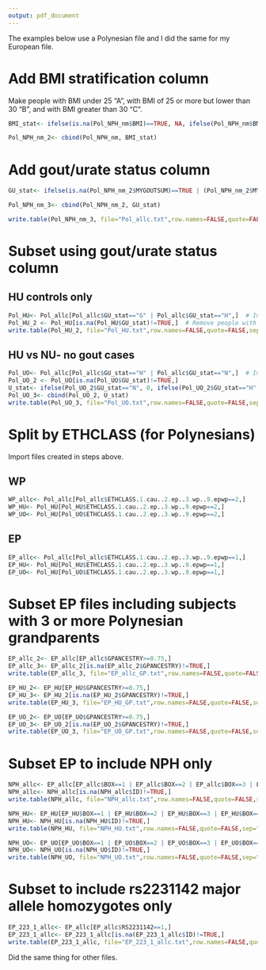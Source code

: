 ```yaml
---
output: pdf_document
---
```

The examples below use a Polynesian file and I did the same for my European file.

# Add BMI stratification column
Make people with BMI under 25 "A", with BMI of 25 or more but lower than 30 "B", and with BMI greater than 30 "C".
```R
BMI_stat<- ifelse(is.na(Pol_NPH_nm$BMI)==TRUE, NA, ifelse(Pol_NPH_nm$BMI<25, "A", ifelse(Pol_NPH_nm$BMI>=25 & Pol_NPH_nm$BMI <30, "B", "C")))

Pol_NPH_nm_2<- cbind(Pol_NPH_nm, BMI_stat)
```

# Add gout/urate status column
```R
GU_stat<- ifelse(is.na(Pol_NPH_nm_2$MYGOUTSUM)==TRUE | (Pol_NPH_nm_2$MYGOUTSUM==1 & is.na(Pol_NPH_nm_2$URATE1MONTH)==TRUE), "NA", ifelse(Pol_NPH_nm_2$MYGOUTSUM==2, "G", ifelse(Pol_NPH_nm_2$MYGOUTSUM==1 & Pol_NPH_nm_2$URATE1MONTH<= 0.41, "N", "H")))

Pol_NPH_nm_3<- cbind(Pol_NPH_nm_2, GU_stat)

write.table(Pol_NPH_nm_3, file="Pol_allc.txt",row.names=FALSE,quote=FALSE,sep="\t",na="NA")  # Includes all controls.
```

# Subset using gout/urate status column
## HU controls only
```R
Pol_HU<- Pol_allc[Pol_allc$GU_stat=="G" | Pol_allc$GU_stat=="H",]  # Include gout cases and hyperuricemic controls only.
Pol_HU_2 <- Pol_HU[is.na(Pol_HU$GU_stat)!=TRUE,]  # Remove people with no GU stat info.
write.table(Pol_HU_2, file="Pol_HU.txt",row.names=FALSE,quote=FALSE,sep="\t",na="NA")
```

## HU vs NU- no gout cases
```R
Pol_UO<- Pol_allc[Pol_allc$GU_stat=="H" | Pol_allc$GU_stat=="N",]  # Include controls only.
Pol_UO_2 <- Pol_UO[is.na(Pol_UO$GU_stat)!=TRUE,]
U_stat<- ifelse(Pol_UO_2$GU_stat=="N", 0, ifelse(Pol_UO_2$GU_stat=="H", 1, NA))  # Make case-control column (hyperuricemic controls vs normouricemic controls).
Pol_UO_3<- cbind(Pol_UO_2, U_stat)
write.table(Pol_UO_3, file="Pol_UO.txt",row.names=FALSE,quote=FALSE,sep="\t",na="NA")
```


# Split by ETHCLASS (for Polynesians)
Import files created in steps above.

## WP
```R
WP_allc<- Pol_allc[Pol_allc$ETHCLASS.1.cau..2.ep..3.wp..9.epwp==2,]
WP_HU<- Pol_HU[Pol_HU$ETHCLASS.1.cau..2.ep..3.wp..9.epwp==2,]
WP_UO<- Pol_HU[Pol_UO$ETHCLASS.1.cau..2.ep..3.wp..9.epwp==2,]
```

## EP
```R
EP_allc<- Pol_allc[Pol_allc$ETHCLASS.1.cau..2.ep..3.wp..9.epwp==1,]
EP_HU<- Pol_HU[Pol_HU$ETHCLASS.1.cau..2.ep..3.wp..9.epwp==1,]
EP_UO<- Pol_HU[Pol_UO$ETHCLASS.1.cau..2.ep..3.wp..9.epwp==1,]
```


# Subset EP files including subjects with 3 or more Polynesian grandparents
```R
EP_allc_2<- EP_allc[EP_allc$GPANCESTRY>=0.75,]
EP_allc_3<- EP_allc_2[is.na(EP_allc_2$GPANCESTRY)!=TRUE,]
write.table(EP_allc_3, file="EP_allc_GP.txt",row.names=FALSE,quote=FALSE,sep="\t",na="NA")

EP_HU_2<- EP_HU[EP_HU$GPANCESTRY>=0.75,]
EP_HU_3<- EP_HU_2[is.na(EP_HU_2$GPANCESTRY)!=TRUE,]
write.table(EP_HU_3, file="EP_HU_GP.txt",row.names=FALSE,quote=FALSE,sep="\t",na="NA")

EP_UO_2<- EP_UO[EP_UO$GPANCESTRY>=0.75,]
EP_UO_3<- EP_UO_2[is.na(EP_UO_2$GPANCESTRY)!=TRUE,]
write.table(EP_UO_3, file="EP_UO_GP.txt",row.names=FALSE,quote=FALSE,sep="\t",na="NA")
```

# Subset EP to include NPH only
```R
NPH_allc<- EP_allc[EP_allc$BOX==1 | EP_allc$BOX==2 | EP_allc$BOX==3 | EP_allc$BOX==4 | EP_allc$BOX==5 | EP_allc$BOX==6 | EP_allc$BOX==7,]
NPH_allc<- NPH_allc[is.na(NPH_allc$ID)!=TRUE,]
write.table(NPH_allc, file="NPH_allc.txt",row.names=FALSE,quote=FALSE,sep="\t",na="NA")

NPH_HU<- EP_HU[EP_HU$BOX==1 | EP_HU$BOX==2 | EP_HU$BOX==3 | EP_HU$BOX==4 | EP_HU$BOX==5 | EP_HU$BOX==6 | EP_HU$BOX==7,]
NPH_HU<- NPH_HU[is.na(NPH_HU$ID)!=TRUE,]
write.table(NPH_HU, file="NPH_HU.txt",row.names=FALSE,quote=FALSE,sep="\t",na="NA")

NPH_UO<- EP_UO[EP_UO$BOX==1 | EP_UO$BOX==2 | EP_UO$BOX==3 | EP_UO$BOX==4 | EP_UO$BOX==5 | EP_UO$BOX==6 | EP_UO$BOX==7,]
NPH_UO<- NPH_UO[is.na(NPH_UO$ID)!=TRUE,]
write.table(NPH_UO, file="NPH_UO.txt",row.names=FALSE,quote=FALSE,sep="\t",na="NA")
```

# Subset to include rs2231142 major allele homozygotes only
```R
EP_223_1_allc<- EP_allc[EP_allc$RS2231142==1,]
EP_223_1_allc<- EP_223_1_allc[is.na(EP_223_1_allc$ID)!=TRUE,]
write.table(EP_223_1_allc, file="EP_223_1_allc.txt",row.names=FALSE,quote=FALSE,sep="\t",na="NA")
```
Did the same thing for other files.

